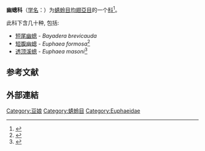 {{Automatic taxobox
|image=Euphaea masoni-male.jpg
|image_caption='''透顶溪蟌''', ''Euphaea masoni''
|taxon=Euphaeidae
|authority=Jacobson & Bianchi, 1905
}}
'''幽蟌科'''（[[学名|学名]]：{{lang|la|''Euphaeidae''}}）为[[蜻蛉目|蜻蛉目]][[均翅亞目|均翅亞目]]的一个[[科_(生物)|科]]<ref>{{cite journal
|last1=PHAN
|first1=QUOC TOAN
|last2=KOMPIER
|first2=TOM
|last3=KARUBE
|first3=HARUKI
|last4=HAYASHI
|first4=FUMIO
|date=January 2018
|title=A synopsis of the Euphaeidae (Odonata: Zygoptera) of Vietnam, with descriptions of two new species of Euphaea
|url=https://www.researchgate.net/publication/322685088_A_synopsis_of_the_Euphaeidae_Odonata_Zygoptera_of_Vietnam_with_descriptions_of_two_new_species_of_Euphaea
|journal=Zootaxa
|volume=4375
|issue=2
|pages=151-190
|doi=10.11646/zootaxa.4375.2.1
}}</ref>。

此科下含几十种, 包括:

* [[短尾幽蟌|短尾幽蟌]] - ''Bayadera brevicauda''
* [[短腹幽蟌|短腹幽蟌]] - ''Euphaea formosa''<ref>{{cite web|url=https://www.taieol.tw/pages/5655|title=Euphaeidae 幽蟌科|publisher=中央研究院|website=臺灣生命大百科|access-date=2021-01-15|archive-date=2021-01-29|archive-url=https://web.archive.org/web/20210129103732/https://taieol.tw/pages/5655}}</ref>
* [[透顶溪蟌|透顶溪蟌]] - ''Euphaea masoni''<ref>{{cite web|url=http://www.china-odonata.top/odonata/w_taxo/list.asp?ming=Euphaea%20masoni%20Selys,%201879|title=Euphaea masoni Selys, 1879|publisher=蜻蜓学研究|access-date=2021-01-15|archive-date=2021-06-15|archive-url=https://web.archive.org/web/20210615100952/http://china-odonata.top/odonata/w_taxo/list.asp?ming=Euphaea%20masoni%20Selys,%201879}}</ref>

==参考文献==
{{Reflist}}

==外部連結==
{{Wikispecies}}
{{commons}}
{{Taxonbar|from=Q2324437}}
[[Category:豆娘|Category:豆娘]]
[[Category:蜻蛉目|Category:蜻蛉目]]
[[Category:Euphaeidae|Category:Euphaeidae]]
{{昆虫小作品}}